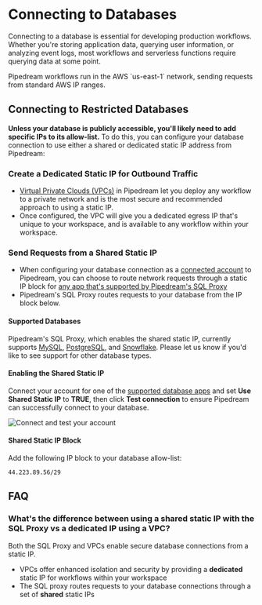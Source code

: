 
# Connecting to Databases
Connecting to a database is essential for developing production workflows. Whether you're storing application data, querying user information, or analyzing event logs, most workflows and serverless functions require querying data at some point.

<Callout type="info">
Pipedream workflows run in the AWS `us-east-1` network, sending requests from standard AWS IP ranges.
</Callout>

## Connecting to Restricted Databases
**Unless your database is publicly accessible, you'll likely need to add specific IPs to its allow-list.** To do this, you can configure your database connection to use either a shared or dedicated static IP address from Pipedream:

### Create a Dedicated Static IP for Outbound Traffic
- [Virtual Private Clouds (VPCs)](/workflows/vpc/) in Pipedream let you deploy any workflow to a private network and is the most secure and recommended approach to using a static IP.
- Once configured, the VPC will give you a dedicated egress IP that's unique to your workspace, and is available to any workflow within your workspace.

### Send Requests from a Shared Static IP
- When configuring your database connection as a [connected account](/integrations/connected-accounts) to Pipedream, you can choose to route network requests through a static IP block for [any app that's supported by Pipedream's SQL Proxy](#supported-databases)
- Pipedream's SQL Proxy routes requests to your database from the IP block below.

#### Supported Databases
Pipedream's SQL Proxy, which enables the shared static IP, currently supports [MySQL](https://pipedream.com/apps/mysql), [PostgreSQL](https://pipedream.com/apps/postgresql), and [Snowflake](https://pipedream.com/apps/snowflake). Please let us know if you'd like to see support for other database types.

#### Enabling the Shared Static IP
Connect your account for one of the [supported database apps](#supported-databases) and set **Use Shared Static IP** to **TRUE**, then click **Test connection** to ensure Pipedream can successfully connect to your database.

![Connect and test your account](https://res.cloudinary.com/pipedreamin/image/upload/v1717387003/test-connection-mysql_bizpqk.png)

#### Shared Static IP Block
Add the following IP block to your database allow-list:
```
44.223.89.56/29
```


## FAQ

### What's the difference between using a shared static IP with the SQL Proxy vs a dedicated IP using a VPC?
Both the SQL Proxy and VPCs enable secure database connections from a static IP.
- VPCs offer enhanced isolation and security by providing a **dedicated** static IP for workflows within your workspace
- The SQL proxy routes requests to your database connections through a set of **shared** static IPs
